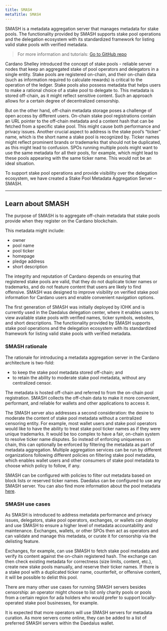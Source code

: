 ```yaml
---
title: SMASH
metaTitle: SMASH
---
```


SMASH is a metadata aggregation server that manages metadata for stake pools. The functionality provided by SMASH supports stake pool operations and the delegation ecosystem with its standardized framework for listing valid stake pools with verified metadata.

> For more information and tutorials: [Go to GitHub repo <OpenInNew className='content-link' />](https://github.com/input-output-hk/cardano-db-sync/blob/master/doc/smash.md)


Cardano Shelley introduced the concept of stake pools - reliable server nodes
that keep an aggregated stake of pool operators and delegators in a single
entity. Stake pools are registered on-chain, and their on-chain data (such as
information required to calculate rewards) is critical to the operation of the
ledger. Stake pools also possess metadata that helps users to make a rational
choice of a stake pool to delegate to. This metadata is stored off-chain, as it
might reflect sensitive content. Such an approach allows for a certain degree of
decentralized censorship.

But on the other hand, off-chain metadata storage poses a challenge of open
access by different users. On-chain stake pool registrations contain an URL
pointer to the off-chain metadata and a content hash that can be fetched from a
specific stake pool. This might cause both performance and privacy issues.
Another crucial aspect to address is the stake pool’s “ticker” name, which is
the short name a stake pool is recognized by. Ticker names might reflect
prominent brands or trademarks that should not be duplicated, as this might lead
to confusion. SPOs running multiple pools might want to use the same metadata
for all their pools, for example, which might lead to these pools appearing with
the same ticker name. This would not be an ideal situation.

To support stake pool operations and provide visibility over the delegation
ecosystem, we have created a Stake Pool Metadata Aggregation Server – SMASH. 

---

## Learn about SMASH

The purpose of SMASH is to aggregate off-chain metadata that stake pools provide
when they register on the Cardano blockchain.

This metadata might include:

- owner
- pool name
- pool ticker
- homepage
- pledge address
- short description

The integrity and reputation of Cardano depends on ensuring that registered
stake pools are valid, that they do not duplicate ticker names or trademarks,
and do not feature content that users are likely to find offensive. SMASH was
designed to improve visibility on verified stake pool information for Cardano
users and enable convenient navigation options.

The first generation of SMASH was initially deployed by IOHK and is currently
used in the Daedalus delegation center, where it enables users to view available
stake pools with verified names, ticker symbols, websites, and short
descriptions. The functionality provided by SMASH supports stake pool operations
and the delegation ecosystem with its standardized framework for listing valid
stake pools with verified metadata.

### SMASH rationale

The rationale for introducing a metadata aggregation server in the Cardano
architecture is two-fold:

- to keep the stake pool metadata stored off-chain; and
- to retain the ability to moderate stake pool metadata, without any centralized
  censor.

The metadata is hosted off-chain and referred to from the on-chain pool
registration. SMASH collects the off-chain data to make it more convenient,
performant, and reliable for wallets and other applications to access it.

The SMASH server also addresses a second consideration: the desire to moderate
the content of stake pool metadata without a centralized censoring entity. For
example, most wallet users and stake pool operators would like to have the
ability to treat stake pool ticker names as if they were unique trademarks. It
would be too complex to have a fair, on-chain system to resolve ticker name
disputes. So instead of enforcing uniqueness on chain, this can optionally be
enforced by filtering the metadata as part of metadata aggregation. Multiple
aggregation services can be run by different organizations following different
policies on filtering stake pool metadata, which enables wallet users and other
consumers of stake pool metadata to choose which policy to follow, if any.

SMASH can be configured with policies to filter out metadata based on block
lists or reserved ticker names. Daedalus can be configured to use any SMASH
server. You can also find more information about the pool metadata [here](https://github.com/input-output-hk/cardano-ledger-specs/blob/4458fdba7e2211f63e7f28ecd3f9b55b02eee071/shelley/chain-and-ledger/executable-spec/src/Shelley/Spec/Ledger/TxData.hs#L62).

### SMASH use cases

As SMASH is introduced to address metadata performance and privacy issues,
delegators, stake pool operators, exchanges, or wallets can deploy and use SMASH
to ensure a higher level of metadata accountability and maintenance. Exchanges,
wallets, or other SPOs then act as operators and can validate and manage this
metadata, or curate it for censorship via the delisting feature.

Exchanges, for example, can use SMASH to fetch stake pool metadata and verify
its content against the on-chain registered hash. The exchange can then check
existing metadata for correctness (size limits, content, etc.), create new stake
pools manually, and reserve their ticker names. If there is a stake pool with a
duplicated ticker name, counterfeit, or offensive content, it will be possible
to delist this pool.

There are many other use cases for running SMASH servers besides censorship: an
operator might choose to list only charity pools or pools from a certain region
for ada holders who would prefer to support locally-operated stake pool
businesses, for example.

It is expected that more operators will use SMASH servers for metadata curation.
As more servers come online, they can be added to a list of preferred SMASH
servers within the Daedalus wallet.



